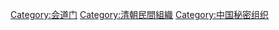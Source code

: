 [[Category:会道门|Category:会道门]]
[[Category:清朝民間組織|Category:清朝民間組織]]
[[Category:中国秘密组织|Category:中国秘密组织]]